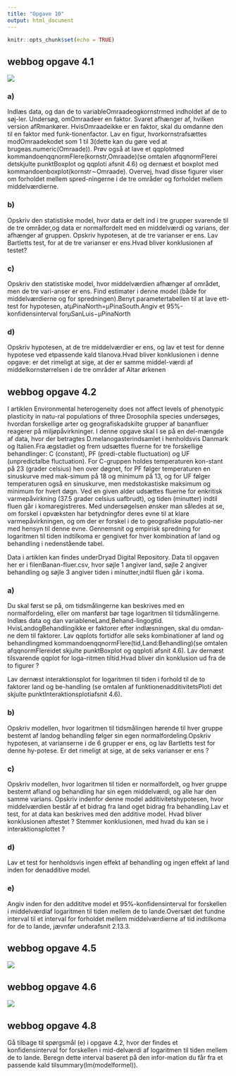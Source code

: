 ```yaml
---
title: "Opgave 10"
output: html_document
---
```


```r
knitr::opts_chunk$set(echo = TRUE)
```


## webbog opgave 4.1

![](4.1.png)

### a)

Indlæs  data,  og  dan  de  to  variableOmraadeogkornstrmed  indholdet  af  de  to  søj-ler.  Undersøg,  omOmraadeer  en  faktor.  Svaret  afhænger  af,  hvilken  version  afRmankører.  HvisOmraadeikke  er  en  faktor,  skal  du  omdanne  den  til  en  faktor  med  funk-tionenfactor.   Lav   en   figur,   hvorkornstrafsættes  modOmraadekodet   som   1   til   3(dette  kan  du  gøre  ved  at  brugeas.numeric(Omraade)).  Prøv  også  at  lave  et  qqplotmed  kommandoenqqnormFlere(kornstr,Omraade)(se  omtalen  afqqnormFlerei  detskjulte  punktBoxplot  og  qqploti  afsnit  4.6)  og  dernæst  et  boxplot  med  kommandoenboxplot(kornstr∼Omraade). Overvej, hvad disse figurer viser om forholdet mellem spred-ningerne i de tre områder og forholdet mellem middelværdierne.

### b)

Opskriv den statistiske model, hvor data er delt ind i tre grupper svarende til de tre områder,og data er normalfordelt med en middelværdi og varians, der afhænger af gruppen.
Opskriv hypotesen, at de tre varianser er ens. Lav Bartletts test, for at de tre varianser er ens.Hvad bliver konklusionen af testet?

### c) 

Opskriv den statistiske model, hvor middelværdien afhænger af området, men de tre vari-anser er ens. Find estimater i denne model (både for middelværdierne og for spredningen).Benyt parametertabellen til at lave ett-test for hypotesen, atμPinaNorth=μPinaSouth.Angiv et 95%-konfidensinterval forμSanLuis−μPinaNorth

### d)

Opskriv hypotesen, at de tre middelværdier er ens, og lav et test for denne hypotese ved etpassende kald tilanova.Hvad bliver konklusionen i denne opgave: er det rimeligt at sige, at der er samme middel-værdi af middelkornstørrelsen i de tre områder af Altar ørkenen 



## webbog opgave 4.2

I  artiklen  Environmental  heterogeneity  does  not  affect  levels  of  phenotypic  plasticity  in  natu-ral  populations  of  three  Drosophila  species  undersøges,  hvordan  forskellige  arter  og  geografiskadskilte grupper af bananfluer reagerer på miljøpåvirkninger. I denne opgave skal I se på en del-mængde af data, hvor der betragtes D.melanogasterindsamlet i henholdsvis Danmark og Italien.Fra ægstadiet og frem udsættes fluerne for tre forskellige behandlinger: C (constant), PF (predi-ctable fluctuation) og UF (unpredictalbe fluctuation). For C-gruppen holdes temperaturen kon-stant på 23 (grader celsius) hen over døgnet, for PF følger temperaturen en sinuskurve med mak-simum på 18 og minimum på 13, og for UF følger temperaturen også en sinuskurve, men medstokastiske maksimum og minimum for hvert døgn. Ved en given alder udsættes fluerne for enkritisk varmepåvirkning (37.5 grader celsius uafbrudt), og tiden (minutter) indtil fluen går i komaregistreres. Med undersøgelsen ønsker man således at se, om forskel i opvæksten har betydningfor deres evne til at klare varmepåvirkningen, og om der er forskel i de to geografiske populatio-ner med hensyn til denne evne. Gennemsnit og empirisk spredning for logaritmen til tiden indtilkoma er gengivet for hver kombination af land og behandling i nedenstående tabel.

Data i artiklen kan findes underDryad Digital Repository. Data til opgaven her er i filenBanan-fluer.csv, hvor søjle 1 angiver land, søjle 2 angiver behandling og søjle 3 angiver tiden i minutter,indtil fluen går i koma.

### a)  

Du skal først se på, om tidsmålingerne kan beskrives med en normalfordeling, eller om manførst bør tage logaritmen til tidsmålingerne. Indlæs data og dan variableneLand,Behand-lingogtid. HvisLandogBehandlingikke er faktorer efter indlæsningen, skal du omdan-ne dem til faktorer. Lav qqplots fortidfor alle seks kombinationer af land og behandlingmed  kommandoenqqnormFlere(tid,Land:Behandling)(se  omtalen  afqqnormFlereidet  skjulte  punktBoxplot  og  qqploti  afsnit  4.6).  Lav  dernæst  tilsvarende  qqplot  for  loga-ritmen tiltid.Hvad bliver din konklusion ud fra de to figurer ?

Lav dernæst interaktionsplot for logaritmen til tiden i forhold til de to faktorer land og be-handling  (se  omtalen  af  funktionenadditivitetsPloti  det  skjulte  punktInteraktionsplotiafsnit 4.6).

### b)  

Opskriv modellen, hvor logaritmen til tidsmålingen hørende til hver gruppe bestemt af landog behandling følger sin egen normalfordeling.Opskriv hypotesen, at varianserne i de 6 grupper er ens, og lav Bartletts test for denne hy-potese. Er det rimeligt at sige, at de seks varianser er ens ?

### c)  

Opskriv  modellen,  hvor  logaritmen  til  tiden  er  normalfordelt,  og  hver  gruppe  bestemt  afland og behandling har sin egen middelværdi, og alle har den samme varians. Opskriv indenfor denne model additivitetshypotesen, hvor middelværdien består af et bidrag fra land oget bidrag fra behandling.Lav et test, for at data kan beskrives med den additive model. Hvad bliver konklusionen aftestet ?  Stemmer konklusionen, med hvad du kan se i interaktionsplottet ?

### d)  

Lav et test for henholdsvis ingen effekt af behandling og ingen effekt af land inden for denadditive model.

### e)  

Angiv inden for den addititve model et 95%-konfidensinterval for forskellen i middelværdiaf logaritmen til tiden mellem de to lande.Oversæt det fundne interval til et interval for forholdet mellem middelværdierne af tid indtilkoma for de to lande, jævnfør underafsnit 2.13.3.


## webbog opgave 4.5

![](4.5.png)

## webbog opgave 4.6

![](4.6.png)


## webbog opgave 4.8

Gå tilbage til spørgsmål (e) i opgave 4.2, hvor der findes et konfidensinterval for forskellen i mid-delværdi af logaritmen til tiden mellem de to lande. Beregn dette interval baseret på den infor-mation du får fra et passende kald tilsummary(lm(modelformel)).